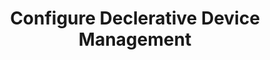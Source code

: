 ---
title: Configure Declerative Device Management
description: Configure Declerative Device Management
sidebar:
  order: 2
---